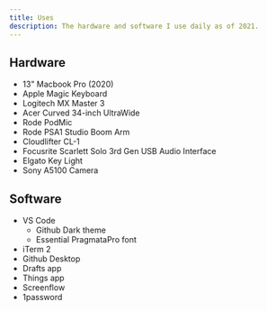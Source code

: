 ```yaml
---
title: Uses
description: The hardware and software I use daily as of 2021.
---
```


## Hardware

- 13" Macbook Pro (2020)
- Apple Magic Keyboard
- Logitech MX Master 3
- Acer Curved 34-inch UltraWide
- Rode PodMic
- Rode PSA1 Studio Boom Arm
- Cloudlifter CL-1
- Focusrite Scarlett Solo 3rd Gen USB Audio Interface
- Elgato Key Light
- Sony A5100 Camera

## Software

- VS Code
  - Github Dark theme
  - Essential PragmataPro font
- iTerm 2
- Github Desktop
- Drafts app
- Things app
- Screenflow
- 1password
